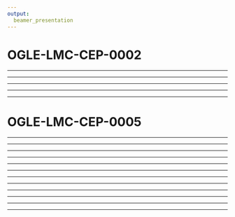 ```yaml
---
output:
  beamer_presentation
---
```


# OGLE-LMC-CEP-0002

---

\includegraphics[width=0.9\textwidth]{samples/OGLE-LMC-CEP-0002/fourier_00}

---

\includegraphics[width=0.9\textwidth]{samples/OGLE-LMC-CEP-0002/fourier_01}

---

\includegraphics[width=0.9\textwidth]{samples/OGLE-LMC-CEP-0002/fourier_02}

---

\includegraphics[width=0.9\textwidth]{samples/OGLE-LMC-CEP-0002/fourier_03}

---

\includegraphics[width=0.9\textwidth]{samples/OGLE-LMC-CEP-0002/fourier_04}


# OGLE-LMC-CEP-0005

---

\includegraphics[width=0.9\textwidth]{samples/OGLE-LMC-CEP-0005/fourier_00}

---

\includegraphics[width=0.9\textwidth]{samples/OGLE-LMC-CEP-0005/fourier_01}

---

\includegraphics[width=0.9\textwidth]{samples/OGLE-LMC-CEP-0005/fourier_02}

---

\includegraphics[width=0.9\textwidth]{samples/OGLE-LMC-CEP-0005/fourier_03}

---

\includegraphics[width=0.9\textwidth]{samples/OGLE-LMC-CEP-0005/fourier_04}

---

\includegraphics[width=0.9\textwidth]{samples/OGLE-LMC-CEP-0005/fourier_05}

---

\includegraphics[width=0.9\textwidth]{samples/OGLE-LMC-CEP-0005/fourier_06}

---

\includegraphics[width=0.9\textwidth]{samples/OGLE-LMC-CEP-0005/fourier_07}

---

\includegraphics[width=0.9\textwidth]{samples/OGLE-LMC-CEP-0005/fourier_08}

---

\includegraphics[width=0.9\textwidth]{samples/OGLE-LMC-CEP-0005/fourier_09}

---

\includegraphics[width=0.9\textwidth]{samples/OGLE-LMC-CEP-0005/fourier_10}

---

\includegraphics[width=0.9\textwidth]{samples/OGLE-LMC-CEP-0005/fourier_11}
